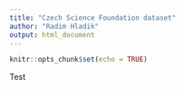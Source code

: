 ```yaml
---
title: "Czech Science Foundation dataset"
author: "Radim Hladik"
output: html_document
---
```


```r
knitr::opts_chunk$set(echo = TRUE)
```

Test